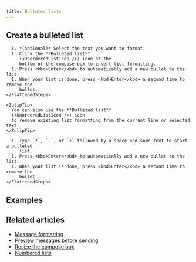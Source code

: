 ```yaml
---
title: Bulleted lists
---
```






<BulletedListsIntro />

## Create a bulleted list

<Tabs>
  <TabItem label="Via compose box button">
    <FlattenedSteps>
      <StartComposing />

      1. *(optional)* Select the text you want to format.
      1. Click the **Bulleted list**
         (<UnorderedListIcon />) icon at the
         bottom of the compose box to insert list formatting.
      1. Press <kbd>Enter</kbd> to automatically add a new bullet to the list.
      1. When your list is done, press <kbd>Enter</kbd> a second time to remove the
         bullet.
    </FlattenedSteps>

    <ZulipTip>
      You can also use the **Bulleted list**
      (<UnorderedListIcon />) icon
      to remove existing list formatting from the current line or selected text.
    </ZulipTip>
  </TabItem>

  <TabItem label="Via Markdown">
    <FlattenedSteps>
      <StartComposing />

      1. Type `*`, `-`, or `+` followed by a space and some text to start a bulleted
         list.
      1. Press <kbd>Enter</kbd> to automatically add a new bullet to the list.
      1. When your list is done, press <kbd>Enter</kbd> a second time to remove the
         bullet.
    </FlattenedSteps>
  </TabItem>
</Tabs>

## Examples

<BulletedListsExamples />

## Related articles

* [Message formatting](/help/format-your-message-using-markdown)
* [Preview messages before sending](/help/preview-your-message-before-sending)
* [Resize the compose box](/help/resize-the-compose-box)
* [Numbered lists](/help/numbered-lists)
